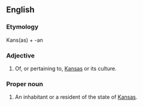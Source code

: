 {{see|kansan}}
==English==

===Etymology===
Kans(as) + -an

===Adjective===
{{en-adj|-}}

# Of, or pertaining to, [[Kansas]] or its culture.

===Proper noun===
{{en-proper noun|Kansans}}

# An inhabitant or a resident of the state of [[Kansas]].
